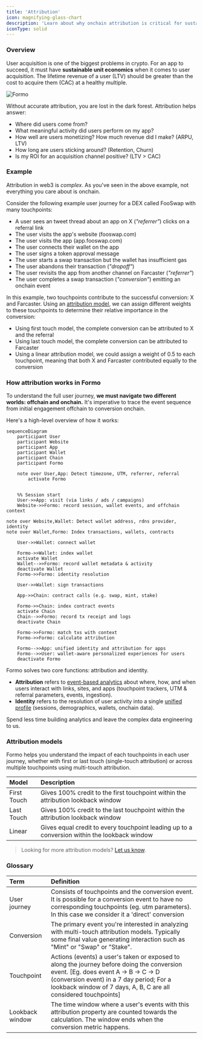 ```yaml
---
title: 'Attribution'
icon: magnifying-glass-chart
description: 'Learn about why onchain attribution is critical for sustainable growth onchain, and understand how attribution is calculated in Formo. '
iconType: solid
---
```


### Overview

User acquisition is one of the biggest problems in crypto. 
For an app to succeed, it must have **sustainable unit economics** when it comes to user acquisition. 
The lifetime revenue of a user (LTV) should be greater than the cost to acquire them (CAC) at a healthy multiple.

<Frame>
  <img src="/images/intro0.png" alt="Formo" />
</Frame>

Without accurate attribution, you are lost in the dark forest. 
Attribution helps answer:
- Where did users come from? 
- What meaningful activity did users perform on my app?
- How well are users monetizing? How much revenue did I make? (ARPU, LTV)
- How long are users sticking around? (Retention, Churn)
- Is my ROI for an acquisition channel positive? (LTV > CAC)

### Example

Attribution in web3 is *complex*. As you've seen in the above example, not everything you care about is onchain. 

Consider the following example user journey for a DEX called FooSwap with many touchpoints:

- A user sees an tweet thread about an app on X (*"referrer"*) clicks on a referral link 
- The user visits the app's website (fooswap.com) 
- The user visits the app (app.fooswap.com)
- The user connects their wallet on the app
- The user signs a token approval message
- The user starts a swap transaction but the wallet has insufficient gas
- The user abandons their transaction (*"dropoff"*)
- The user revisits the app from another channel on Farcaster (*"referrer"*)
- The user completes a swap transaction (*"conversion"*) emitting an onchain event

In this example, two touchpoints contribute to the successful conversion: X and Farcaster. Using an [attribution model](/data/attribution#attribution-models), we can assign different weights to these touchpoints to determine their relative importance in the conversion:

- Using first touch model, the complete conversion can be attributed to X and the referral
- Using last touch model, the complete conversion can be attributed to Farcaster
- Using a linear attribution model, we could assign a weight of 0.5 to each touchpoint, meaning that both X and Farcaster contributed equally to the conversion

### How attribution works in Formo

To understand the full user journey, **we must navigate two different worlds: offchain and onchain.** 
It's imperative to trace the event sequence from initial engagement offchain to conversion onchain.

Here's a high-level overview of how it works:

```mermaid
sequenceDiagram
    participant User
    participant Website
    participant App
    participant Wallet
    participant Chain
    participant Formo

    note over User,App: Detect timezone, UTM, referrer, referral
        activate Formo    


    %% Session start
    User->>App: visit (via links / ads / campaigns)
    Website->>Formo: record session, wallet events, and offchain context

note over Website,Wallet: Detect wallet address, rdns provider, identity
note over Wallet,Formo: Index transactions, wallets, contracts

    User->>Wallet: connect wallet 

    Formo->>Wallet: index wallet
    activate Wallet
    Wallet-->>Formo: record wallet metadata & activity
    deactivate Wallet
    Formo->>Formo: identity resolution

    User->>Wallet: sign transactions

    App->>Chain: contract calls (e.g. swap, mint, stake)

    Formo->>Chain: index contract events
    activate Chain
    Chain-->>Formo: record tx receipt and logs
    deactivate Chain

    Formo->>Formo: match txs with context
    Formo->>Formo: calculate attribution

    Formo-->>App: unified identity and attribution for apps
    Formo-->>User: wallet-aware personalized experiences for users
    deactivate Formo
```

Formo solves two core functions: attribution and identity.
- **Attribution** refers to [event-based analytics](/data/events/overview) about where, how, and when users interact with links, sites, and apps (touchpoint trackers, UTM & referral parameters, events, ingestion). 
- **Identity** refers to the resolution of user activity into a single [unified profile](/features/wallet-intelligence/wallet-profiles) (sessions, demographics, wallets, onchain data).

Spend less time building analytics and leave the complex data engineering to us.

### Attribution models

Formo helps you understand the impact of each touchpoints in each user journey, whether with first or last touch (single-touch attribution) or across multiple touchpoints using multi-touch attribution.

| Model       | Description                                                                                                |
| :---------- | :--------------------------------------------------------------------------------------------------------- |
| First Touch | Gives 100% credit to the first touchpoint within the attribution lookback window                           |
| Last Touch  | Gives 100% credit to the last touchpoint within the attribution lookback window                            |
| Linear      | Gives equal credit to every touchpoint leading up to a conversion within the lookback window |

> Looking for more attribution models? [Let us know](mailto:support@formo.so).

### Glossary

| Term                   | Definition                                                                                                                                                                                             |
| :--------------------- | :----------------------------------------------------------------------------------------------------------------------------------------------------------------------------------------------------- |
| User journey           | Consists of touchpoints and the conversion event. It is possible for a conversion event to have no corresponding touchpoints (eg. utm parameters). In this case we consider it a 'direct' conversion     |
| Conversion             | The primary event you're interested in analyzing with multi-touch attribution models. Typically some final value generating interaction such as "Mint" or "Swap" or "Stake".                     |
| Touchpoint             | Actions (events) a user's taken or exposed to along the journey before doing the conversion event. [Eg. does event A → B → C → D (conversion event) in a 7 day period; For a lookback window of 7 days, A, B, C are all considered touchpoints] |
| Lookback window        | The time window where a user's events with this attribution property are counted towards the calculation. The window ends when the conversion metric happens.                                            |
